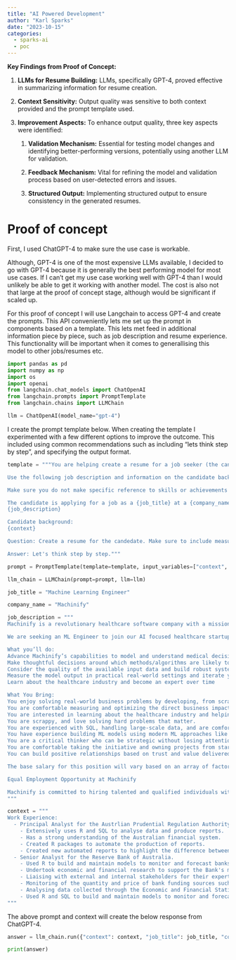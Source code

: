 ```yaml
---
title: "AI Powered Development"
author: "Karl Sparks"
date: "2023-10-15"
categories: 
  - sparks-ai
  - poc
---
```


**Key Findings from Proof of Concept:**

1.  **LLMs for Resume Building:** LLMs, specifically GPT-4, proved effective in summarizing information for resume creation.

2.  **Context Sensitivity:** Output quality was sensitive to both context provided and the prompt template used.

3.  **Improvement Aspects:** To enhance output quality, three key aspects were identified:

    1.  **Validation Mechanism:** Essential for testing model changes and identifying better-performing versions, potentially using another LLM for validation.

    2.  **Feedback Mechanism:** Vital for refining the model and validation process based on user-detected errors and issues.

    3.  **Structured Output:** Implementing structured output to ensure consistency in the generated resumes.

# Proof of concept

First, I used ChatGPT-4 to make sure the use case is workable.

Although, GPT-4 is one of the most expensive LLMs available, I decided to go with GPT-4 because it is generally the best performing model for most use cases. If I can't get my use case working well with GPT-4 than I would unlikely be able to get it working with another model. The cost is also not that large at the proof of concept stage, although would be significant if scaled up.

For this proof of concept I will use Langchain to access GPT-4 and create the prompts. This API conveniently lets me set up the prompt in components based on a template. This lets met feed in additional information piece by piece, such as job description and resume experience. This functionality will be important when it comes to generallising this model to other jobs/resumes etc.

```python
import pandas as pd
import numpy as np
import os
import openai
from langchain.chat_models import ChatOpenAI
from langchain.prompts import PromptTemplate
from langchain.chains import LLMChain

llm = ChatOpenAI(model_name="gpt-4")
```

I create the prompt template below. When creating the template I experimented with a few different options to improve the outcome. This included using common recommendations such as including "lets think step by step", and specifying the output format.

```python
template = """You are helping create a resume for a job seeker (the candidate).

Use the following job description and information on the candidate background when answering the below question.

Make sure you do not make specific reference to skills or achievements that are not mentioned in the background.

The candidate is applying for a job as a {job_title} at a {company_name} with the job description as follows:
{job_description}

Candidate background: 
{context}

Question: Create a resume for the candedate. Make sure to include measureable metrics where possible.

Answer: Let's think step by step."""

prompt = PromptTemplate(template=template, input_variables=["context", "job_title", "company_name", "job_description"])

llm_chain = LLMChain(prompt=prompt, llm=llm)

job_title = "Machine Learning Engineer"

company_name = "Machinify"

job_description = """
Machinify is a revolutionary healthcare software company with a mission to ensure that patients get the right medical treatment, at the right time, at the right price. Our cloud-based Machinify AI platform leverages the latest advances in machine learning, large language models, data analytics, and cloud processing to solve previously intractable problems, transforming healthcare administration and payment operations.

We are seeking an ML Engineer to join our AI focused healthcare startup. Our team has deployed models that check for anomalies in medical claims, predict the trajectory of care of a particular patient and the next likely treatment and even “read and understand” medical record documents using state-of-the-art NLP and computer vision techniques to assist clinicians. There are many more such problems to be solved. So if you are looking for a place where you can apply your expertise in AI/ML to solve real problems and make a difference in an industry that impacts millions of lives while accelerating your career, you’ll love Machinify. We are seeking a Sr Machine Learning Scientist to join our team.

What you’ll do:
Advance Machinify’s capabilities to model and understand medical decisions which will power a range of products in the claims processing space. 
Make thoughtful decisions around which methods/algorithms are likely to work well in solving the business problem at hand
Consider the quality of the available input data and build robust systems that will work well in the presence of noise/errors
Measure the model output in practical real-world settings and iterate your approach 
Learn about the healthcare industry and become an expert over time

What You Bring:
You enjoy solving real-world business problems by developing, from scratch, ML models and deploying them in production - and have been doing that successfully for a while. 
You are comfortable measuring and optimizing the direct business impact of your work. 
You are interested in learning about the healthcare industry and helping us improve the care millions of people receive. 
You are scrappy, and love solving hard problems that matter. 
You are experienced with SQL, handling large-scale data, and are comfortable with at least one programming language (Python, R, etc.). 
You have experience building ML models using modern ML approaches like Neural Nets or Tree-ensembles from scratch for new applications - making decisions relating to which supervised labels to use, the metric to optimize for, and the features likely to be useful. 
You are a critical thinker who can be strategic without losing attention to detail. 
You are comfortable taking the initiative and owning projects from start to finish. 
You can build positive relationships based on trust and value delivered. 

The base salary for this position will vary based on an array of factors unique to each candidate such as qualifications, years and depth of experience, skill set, certifications, etc. The base salary range for this role is $180k-250k. We are hiring for different seniorities, and our Recruiting team will let you know if you qualify for a different role/range. Salary is one component of the total compensation package, which includes meaningful equity, excellent healthcare, flexible time off, and other benefits and perks.

Equal Employment Opportunity at Machinify

Machinify is committed to hiring talented and qualified individuals with diverse backgrounds for all of its positions. Machinify believes that the gathering and celebration of unique backgrounds, qualities, and cultures enriches the workplace.
"""

context = """
Work Experience:
  - Principal Analyst for the Austrlian Prudential Regulation Authority.
    - Extensively uses R and SQL to analyse data and produce reports.
    - Has a strong understanding of the Australian financial system.
    - Created R packages to automate the production of reports.
    - Created new automated reports to highlight the difference between old and new capital frameworks for everyone of the 114 reporting ADIs.
  - Senior Analyst for the Reserve Bank of Australia.
    - Used R to build and maintain models to monitor and forecast banks' funding costs.
    - Undertook economic and financial research to support the Bank's monetary policy and payment regulation functions.
    - Liaising with external and internal stakeholders for their expert opinions on different bank funding markets, drawing this all together to provide a comprehensive overview of funding conditions.
    - Monitoring of the quantity and price of bank funding sources such as deposits, bonds, securitisation and money markets using various data sources.
    - Analysing data collected through the Economic and Financial Statistics (EFS) collection. Including liaising with reporting institutions on reporting standards and data quality issues, and preparing data for publication.
    - Used R and SQL to build and maintain models to monitor and forecast banks' funding costs. to analyse data and forecasting the impact of changes in banks' funding conditions on average funding costs.
"""
```

The above prompt and context will create the below response from ChatGPT-4.

```python
answer = llm_chain.run({"context": context, "job_title": job_title, "company_name": company_name, "job_description": job_description})

print(answer)
```